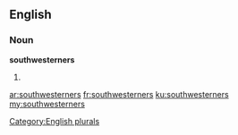 ==English==

===Noun===
'''southwesterners'''

# {{plural of|southwesterner}}

[[Category:English plurals]]

[[ar:southwesterners]]
[[fr:southwesterners]]
[[ku:southwesterners]]
[[my:southwesterners]]